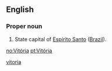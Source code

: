 {{also|vitória}}
==English==

===Proper noun===
{{infl|en|proper noun}}

# State capital of [[Espírito Santo]] ([[Brazil]]).

[[Category:English words spelled with diacritics|vitoria]]

[[no:Vitória]]
[[pt:Vitória]]